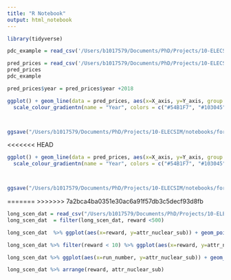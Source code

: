 ```yaml
---
title: "R Notebook"
output: html_notebook
---
```




```r
library(tidyverse)
```

```r
pdc_example = read_csv('/Users/b1017579/Documents/PhD/Projects/10-ELECSIM/notebooks/validation-optimisation/data/price_demand_curve_example.csv')

pred_prices = read_csv('/Users/b1017579/Documents/PhD/Projects/10-ELECSIM/notebooks/validation-optimisation/data/actual_lines.csv')
pred_prices
pdc_example

pred_prices$year = pred_prices$year +2018
```

```r
ggplot() + geom_line(data = pred_prices, aes(x=X_axis, y=Y_axis, group = year, colour = year, show.legend = TRUE), size=0.8) +  
  scale_colour_gradientn(name = "Year", colors = c("#54B1F7", "#103045"))  + geom_point(data=pdc_example, aes(x = segment_demand, y=accepted_price, fill = 'PDC (2018)'), color="orange")+ geom_smooth(data=pdc_example, aes(x = segment_demand, y=accepted_price, fill = 'Simulated Fit (2018)'), method = lm, color="red", se=FALSE, size=2) + scale_fill_manual("", values=c(1, 1), guide=guide_legend(override.aes = list(colour=c("orange", "red")))) + ylab("Accepted Price (£/MWh)") + xlab("Demand (MW)") + scale_x_continuous(labels = scales::comma, limits = c(4030,54069.78)) + theme_classic() +theme(text = element_text(size=18)) + theme(aspect.ratio = 1, plot.margin=grid::unit(c(0,0,0,0), "mm")) 



ggsave("/Users/b1017579/Documents/PhD/Projects/10-ELECSIM/notebooks/forward_scenario/figures/optimal_pdc_prices.pdf", dpi=1000)
```


<<<<<<< HEAD
```r
ggplot() + geom_line(data = pred_prices, aes(x=X_axis, y=Y_axis, group = year, colour = year, show.legend = TRUE), size=0.8) +  
  scale_colour_gradientn(name = "Year", colors = c("#54B1F7", "#103045"))  + geom_point(data=pdc_example, aes(x = segment_demand, y=accepted_price, fill = 'PDC (2018)'), color="orange")+ geom_smooth(data=pdc_example, aes(x = segment_demand, y=accepted_price, fill = 'Simulated Fit (2018)'), method = lm, color="red", se=FALSE, size=2) + scale_fill_manual("", values=c(1, 1), guide=guide_legend(override.aes = list(colour=c("orange", "red")))) + ylab("Accepted Price (£/MWh)") + xlab("Demand (MW)") + scale_x_continuous(labels = scales::comma, limits = c(4030,54069.78)) + theme_classic() +theme(text = element_text(size=18)) + theme(aspect.ratio = 1, plot.margin=grid::unit(c(0,0,0,0), "mm")) 



ggsave("/Users/b1017579/Documents/PhD/Projects/10-ELECSIM/notebooks/forward_scenario/figures/optimal_pdc_prices_differences.pdf", dpi=1000)

```



=======
>>>>>>> 7a2bca4ba0351e30ac6a91f57db3c5decf93d8fb
```r
long_scen_dat = read_csv("/Users/b1017579/Documents/PhD/Projects/10-ELECSIM/run/beis_case_study/data/GA_optimisation_results/GA_results.csv")
long_scen_dat  = filter(long_scen_dat, reward <500)
```

```r
long_scen_dat  %>% ggplot(aes(x=reward, y=attr_nuclear_sub)) + geom_point() + geom_smooth()

```

```r
long_scen_dat %>% filter(reward < 10) %>% ggplot(aes(x=reward, y=attr_nuclear_sub)) + geom_point() + geom_smooth()

```

```r

long_scen_dat %>% ggplot(aes(x=run_number, y=attr_nuclear_sub)) + geom_point(aes(color=reward)) + geom_smooth()

```

```r

long_scen_dat %>% arrange(reward, attr_nuclear_sub)

```
